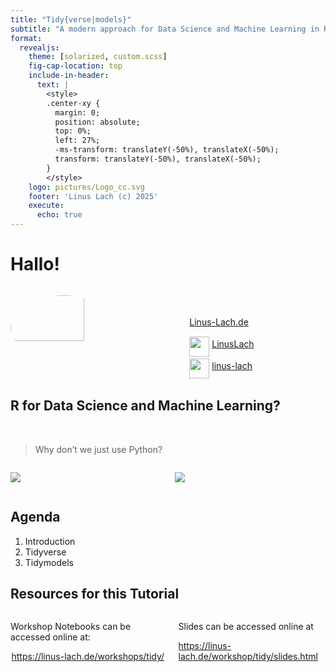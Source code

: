 ---
title: "Tidy{verse|models}"
subtitle: "A modern approach for Data Science and Machine Learning in R"
format:
  revealjs:
    theme: [solarized, custom.scss]
    fig-cap-location: top
    include-in-header: 
      text: |
        <style>
        .center-xy {
          margin: 0;
          position: absolute;
          top: 0%;
          left: 27%;
          -ms-transform: translateY(-50%), translateX(-50%);
          transform: translateY(-50%), translateX(-50%);
        }
        </style>
    logo: pictures/Logo_cc.svg
    footer: 'Linus Lach (c) 2025'
    execute:
      echo: true
---

# Hallo!

::::{.columns}
:::{.column width="50%"}

<img
  style="width: 70%;
         height: 70%;
         border-radius: 50%;
         z-index: 1;
         align: 'center';"
  src="pictures/PP.jpg">
</img>

:::
:::{.column width="50%"}


<br>
<br>
<ul style="list-style:none;">
  <li>  [Linus-Lach.de](https://linus-lach.de) </li>
  <li> ![](pictures/github-mark.svg){style="width:32px;
                                            height:32px;
                                            position:relative;
                                            top:15px;"}
       [LinusLach](github.com/linuslach) </li>
  <li> ![](pictures/LinkedIn_icon.svg){style="width:32px;
                                            height:32px;
                                            position:relative;
                                            top:15px;"}
       [linus-lach](https://www.linkedin.com/in/linus-lach) </li>
</ul>

:::

::::

## R for Data Science and Machine Learning?

<br>

> Why don't we just use Python?

::::{.columns}



:::{.column width="50%"}

::: {.fragment index=1}
![](pictures/r_vs_python.jpg)
:::


:::

:::{.column width="50%"}

::: {.fragment index=1}
![](pictures/r_vs_python2.jpg)
:::

:::

::::

## Agenda

1.    Introduction  
2.    Tidyverse
3.    Tidymodels

## Resources for this Tutorial

::::{.columns}
:::{.column widht="50%"}

Workshop Notebooks can be accessed online at:

<p style="text-align:center;">
[https://linus-lach.de/workshops/tidy/](https://linus-lach.de/workshops/tidy/)
</p>

:::

:::{.column widht="50%"}

Slides can be accessed online at

[https://linus-lach.de/workshop/tidy/slides.html](google.com)

:::

:::



